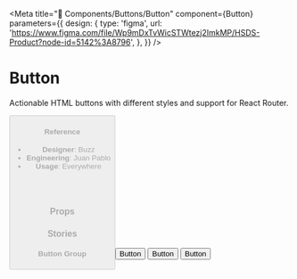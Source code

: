 
<Meta
  title="🧬 Components/Buttons/Button"
  component={Button}
  parameters={{
    design: {
      type: 'figma',
      url:
        'https://www.figma.com/file/Wp9mDxTvWicSTWtezj2ImkMP/HSDS-Product?node-id=5142%3A8796',
    },
  }}
/>

# Button

Actionable HTML buttons with different styles and support for React Router.

<Preview>
  <Story name="default">
    <Button
      children={text('children', 'Button')}
      disabled={boolean('disabled', false)}
      disableOnLoading={boolean('disableOnLoading', true)}
      isActive={boolean('isActive', false)}
      isHovered={boolean('isHovered', false)}
      isBlock={boolean('isBlock', false)}
      isLoading={boolean('isLoading', false)}
      kind={select(
        'kind',
        {
          primary: 'primary',
          secondary: 'secondary',
          tertiary: 'tertiary',
          default: 'default',
          link: 'link',
        },
        'secondary'
      )}
      size={select(
        'size',
        {
          xl: 'xl',
          lgxl: 'lgxl',
          lg: 'lg',
          md: 'md',
          sm: 'sm',
          xs: 'xs',
        },
        'lg'
      )}
      state={select(
        'state',
        {
          default: null,
          danger: 'danger',
          success: 'success',
          warning: 'warning',
        },
        ''
      )}
      shape={select(
        'shape',
        {
          default: 'default',
          circle: 'circle',
          rounded: 'rounded',
        },
        'default'
      )}
      spinButtonOnLoading={boolean('spinButtonOnLoading', false)}
    />
  </Story>
</Preview>

#### Reference

- **Designer**: Buzz
- **Engineering**: Juan Pablo
- **Usage**: Everywhere

<br />
<br />

### Props

<Props of={Button} />

### Stories

#### Button Group

<Preview>
  <Story name="Button Group">
    <ControlGroup>
      <ControlGroup.Item>
        <Button kind="secondary">Button</Button>
      </ControlGroup.Item>
      <ControlGroup.Item>
        <Button kind="secondary">Button</Button>
      </ControlGroup.Item>
      <ControlGroup.Item>
        <Button kind="secondary">Button</Button>
      </ControlGroup.Item>
    </ControlGroup>
  </Story>
</Preview>
